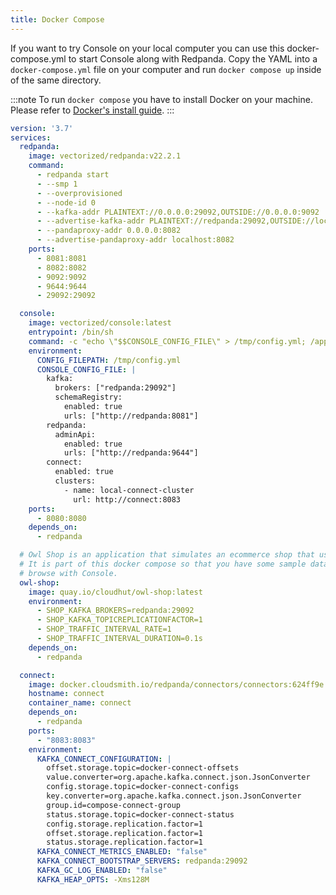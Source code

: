 ```yaml
---
title: Docker Compose
---
```


<head>
    <meta name="title" content="Console configuration template | Redpanda Docs"/>
    <meta name="description" content="Console configuration template with properties description."/>
</head>

If you want to try Console on your local computer you can use this docker-compose.yml to start
Console along with Redpanda. Copy the YAML into a `docker-compose.yml` file on your computer
and run `docker compose up` inside of the same directory.

:::note
To run `docker compose` you have to install Docker on your machine. Please refer to
[Docker's install guide](https://docs.docker.com/compose/install/).
:::

```yaml
version: '3.7'
services:
  redpanda:
    image: vectorized/redpanda:v22.2.1
    command:
      - redpanda start
      - --smp 1
      - --overprovisioned
      - --node-id 0
      - --kafka-addr PLAINTEXT://0.0.0.0:29092,OUTSIDE://0.0.0.0:9092
      - --advertise-kafka-addr PLAINTEXT://redpanda:29092,OUTSIDE://localhost:9092
      - --pandaproxy-addr 0.0.0.0:8082
      - --advertise-pandaproxy-addr localhost:8082
    ports:
      - 8081:8081
      - 8082:8082
      - 9092:9092
      - 9644:9644
      - 29092:29092

  console:
    image: vectorized/console:latest
    entrypoint: /bin/sh
    command: -c "echo \"$$CONSOLE_CONFIG_FILE\" > /tmp/config.yml; /app/console"
    environment:
      CONFIG_FILEPATH: /tmp/config.yml
      CONSOLE_CONFIG_FILE: |
        kafka:
          brokers: ["redpanda:29092"]
          schemaRegistry:
            enabled: true
            urls: ["http://redpanda:8081"]
        redpanda:
          adminApi:
            enabled: true
            urls: ["http://redpanda:9644"]
        connect:
          enabled: true
          clusters:
            - name: local-connect-cluster
              url: http://connect:8083
    ports:
      - 8080:8080
    depends_on:
      - redpanda

  # Owl Shop is an application that simulates an ecommerce shop that uses Kafka.
  # It is part of this docker compose so that you have some sample data that you can
  # browse with Console.
  owl-shop:
    image: quay.io/cloudhut/owl-shop:latest
    environment:
      - SHOP_KAFKA_BROKERS=redpanda:29092
      - SHOP_KAFKA_TOPICREPLICATIONFACTOR=1
      - SHOP_TRAFFIC_INTERVAL_RATE=1
      - SHOP_TRAFFIC_INTERVAL_DURATION=0.1s
    depends_on:
      - redpanda

  connect:
    image: docker.cloudsmith.io/redpanda/connectors/connectors:624ff9e
    hostname: connect
    container_name: connect
    depends_on:
      - redpanda
    ports:
      - "8083:8083"
    environment:
      KAFKA_CONNECT_CONFIGURATION: |
        offset.storage.topic=docker-connect-offsets
        value.converter=org.apache.kafka.connect.json.JsonConverter
        config.storage.topic=docker-connect-configs
        key.converter=org.apache.kafka.connect.json.JsonConverter
        group.id=compose-connect-group
        status.storage.topic=docker-connect-status
        config.storage.replication.factor=1
        offset.storage.replication.factor=1
        status.storage.replication.factor=1
      KAFKA_CONNECT_METRICS_ENABLED: "false"
      KAFKA_CONNECT_BOOTSTRAP_SERVERS: redpanda:29092
      KAFKA_GC_LOG_ENABLED: "false"
      KAFKA_HEAP_OPTS: -Xms128M
```
